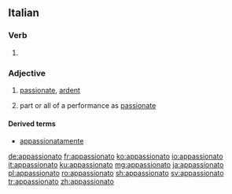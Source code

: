 ==Italian==

===Verb===
{{it-pp|appassionat}}

# {{past participle of|appassionare|lang=it|nocat=1}}

===Adjective===
{{it-adj|appassionat}}

# [[passionate]], [[ardent]]
# {{label|it|music}} part or all of a performance as [[passionate]]

====Derived terms====
* [[appassionatamente]]

[[de:appassionato]]
[[fr:appassionato]]
[[ko:appassionato]]
[[io:appassionato]]
[[it:appassionato]]
[[ku:appassionato]]
[[mg:appassionato]]
[[ja:appassionato]]
[[pl:appassionato]]
[[ro:appassionato]]
[[sh:appassionato]]
[[sv:appassionato]]
[[tr:appassionato]]
[[zh:appassionato]]